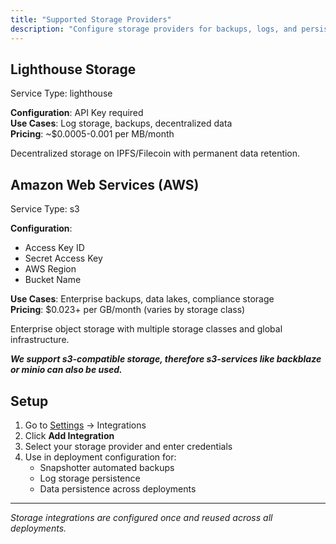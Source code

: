 ```yaml
---
title: "Supported Storage Providers"
description: "Configure storage providers for backups, logs, and persistent data across deployments."
---
```


## Lighthouse Storage
Service Type: lighthouse

**Configuration**: API Key required  
**Use Cases**: Log storage, backups, decentralized data  
**Pricing**: ~$0.0005-0.001 per MB/month

Decentralized storage on IPFS/Filecoin with permanent data retention.

## Amazon Web Services (AWS)
Service Type: s3

**Configuration**:
- Access Key ID
- Secret Access Key  
- AWS Region
- Bucket Name

**Use Cases**: Enterprise backups, data lakes, compliance storage  
**Pricing**: $0.023+ per GB/month (varies by storage class)

Enterprise object storage with multiple storage classes and global infrastructure.

***We support s3-compatible storage, therefore s3-services like backblaze or minio can also be used.***

## Setup

1. Go to [Settings](https://console.aquanode.ai/settings) → Integrations
2. Click **Add Integration**
3. Select your storage provider and enter credentials
4. Use in deployment configuration for:
   - Snapshotter automated backups
   - Log storage persistence
   - Data persistence across deployments

---

*Storage integrations are configured once and reused across all deployments.*